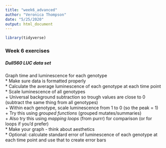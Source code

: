 ```yaml
---
title: "week6_advanced"
author: "Veronica Thompson"
date: "5/25/2020"
output: html_document
---
```


```r
library(tidyverse)
```

### Week 6 exercises

##### Dull560 LUC data set  
Graph time and luminescence for each genotype  
* Make sure data is formatted properly  
* Calculate the average luminescence of each genotype at each time point  
* Scale luminescence of all genotypes  
  + Universal background subtraction so trough values are close to 0 (subtract the same thing from all genotypes)  
  + Within each genotype, scale luminescence from 1 to 0 (so the peak = 1)  
  + Try this using *grouped functions* (grouped mutates/summaries)  
  + Also try this using *mapping loops* (from purrr) for comparison (or for loops if you’d prefer)  
* Make your graph - think about aesthetics  
* Optional: calculate standard error of luminescence of each genotype at each time point and use that to create error bars  
  
  
